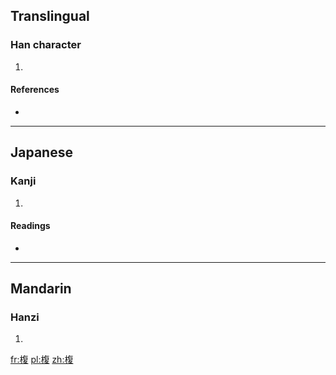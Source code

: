 ==Translingual==

===Han character===
{{Han char|rn=75|rad=木|as=09|sn=13|four=|canj=木人日水 (DOAE)}}

# {{defn|Han|sort=木09}}

====References====
* {{Han ref|kx=0537.180|dkj=15070|dj=0925.030|hdz=21251.030|uh=6931|ud=26929}}

----

==Japanese==

===Kanji===
{{ja-kanji|grade=|rs=木09}}

# {{defn|lang=ja|sort=木09}}

====Readings====
* {{ja-readings|on=[[ふう]] (fū), [[ぶ]] (bu), [[ふく]] (fuku), [[ぶく]] (buku)|kun=[[いのあし]] (inoashi)}}

----

==Mandarin==

===Hanzi===
{{cmn-hanzi|pin=[[fòu]] ([[fou4]]), [[jiā]] ([[jia1]])|wg=fou<sup>4</sup>, chia<sup>1</sup>}}

# {{defn|lang=cmn|sort=木09}}

[[fr:椱]]
[[pl:椱]]
[[zh:椱]]